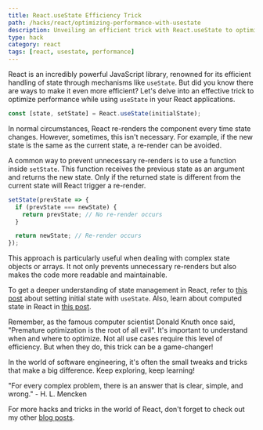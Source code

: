 ```yaml
---
title: React.useState Efficiency Trick
path: /hacks/react/optimizing-performance-with-usestate
description: Unveiling an efficient trick with React.useState to optimize your React application. Enhance your coding skills and performance management in React.
type: hack
category: react
tags: [react, usestate, performance]
---
```


React is an incredibly powerful JavaScript library, renowned for its efficient handling of state through mechanisms like `useState`. But did you know there are ways to make it even more efficient? Let's delve into an effective trick to optimize performance while using `useState` in your React applications.

```javascript
const [state, setState] = React.useState(initialState);
```

In normal circumstances, React re-renders the component every time state changes. However, sometimes, this isn't necessary. For example, if the new state is the same as the current state, a re-render can be avoided.

A common way to prevent unnecessary re-renders is to use a function inside `setState`. This function receives the previous state as an argument and returns the new state. Only if the returned state is different from the current state will React trigger a re-render.

```javascript
setState(prevState => {
  if (prevState === newState) {
    return prevState; // No re-render occurs
  }

  return newState; // Re-render occurs
});
```

This approach is particularly useful when dealing with complex state objects or arrays. It not only prevents unnecessary re-renders but also makes the code more readable and maintainable. 

To get a deeper understanding of state management in React, refer to [this post](https://samuellawrentz.com/hacks/react/setting-initial-state-with-usestate) about setting initial state with `useState`. Also, learn about computed state in React in [this post](https://samuellawrentz.com/blog/computed-state-in-react).

Remember, as the famous computer scientist Donald Knuth once said, "Premature optimization is the root of all evil". It's important to understand when and where to optimize. Not all use cases require this level of efficiency. But when they do, this trick can be a game-changer!

In the world of software engineering, it's often the small tweaks and tricks that make a big difference. Keep exploring, keep learning!

"For every complex problem, there is an answer that is clear, simple, and wrong." - H. L. Mencken

For more hacks and tricks in the world of React, don't forget to check out my other [blog posts](https://samuellawrentz.com/blog/).

